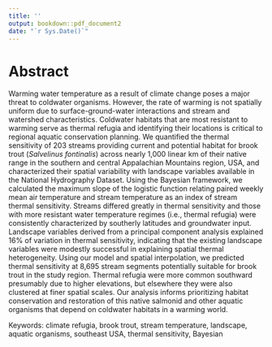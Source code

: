 ---
title: ''
output: bookdown::pdf_document2
date: "`r Sys.Date()`"
---
# Abstract {-}
Warming water temperature as a result of climate change poses a major threat to coldwater organisms. However, the rate of warming is not spatially uniform due to surface-ground-water interactions and stream and watershed characteristics. Coldwater habitats that are most resistant to warming serve as thermal refugia and identifying their locations is critical to regional aquatic conservation planning. We quantified the thermal sensitivity of 203 streams providing current and potential habitat for brook trout (*Salvelinus fontinalis*) across nearly 1,000 linear km of their native range in the southern and central Appalachian Mountains region, USA, and characterized their spatial variability with landscape variables available in the National Hydrography Dataset. Using the Bayesian framework, we calculated the maximum slope of the logistic function relating paired weekly mean air temperature and stream temperature as an index of stream thermal sensitivity. Streams differed greatly in thermal sensitivity and those with more resistant water temperature regimes (i.e., thermal refugia) were consistently characterized by southerly latitudes and groundwater input. Landscape variables derived from a principal component analysis explained 16% of variation in thermal sensitivity, indicating that the existing landscape variables were modestly successful in explaining spatial thermal heterogeneity. Using our model and spatial interpolation, we predicted thermal sensitivity at 8,695 stream segments potentially suitable for brook trout in the study region. Thermal refugia were more common southward presumably due to higher elevations, but elsewhere they were also clustered at finer spatial scales. Our analysis informs prioritizing habitat conservation and restoration of this native salmonid and other aquatic organisms that depend on coldwater habitats in a warming world.  

Keywords: climate refugia, brook trout, stream temperature, landscape, aquatic organisms, southeast USA, thermal sensitivity, Bayesian